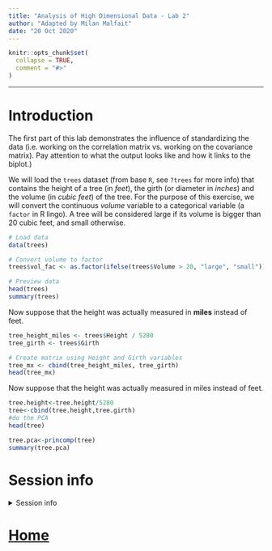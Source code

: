 ```yaml
---
title: "Analysis of High Dimensional Data - Lab 2"
author: "Adapted by Milan Malfait"
date: "20 Oct 2020"
---
```


```r
knitr::opts_chunk$set(
  collapse = TRUE,
  comment = "#>"
)
```

***

# Introduction

The first part of this lab demonstrates the influence of standardizing the data (i.e. working on the correlation matrix vs. working on the covariance matrix). Pay attention to what the output looks like and how it links to the biplot.)

We will load the `trees` dataset (from base `R`, see `?trees` for more info) that contains  the height of a tree (in *feet*), the girth (or diameter in *inches*) and the volume (in *cubic feet*) of the tree. 
For the purpose of this exercise, we will convert the continuous *volume* variable to a categorical variable (a `factor` in R lingo).
A tree will be considered large if its volume is bigger than 20 cubic feet, and small otherwise. 

```r
# Load data
data(trees)

# Convert volume to factor
trees$vol_fac <- as.factor(ifelse(trees$Volume > 20, "large", "small"))

# Preview data
head(trees)
summary(trees)
```

Now suppose that the height was actually measured in __miles__ instead of feet.

```r
tree_height_miles <- trees$Height / 5280
tree_girth <- trees$Girth

# Create matrix using Height and Girth variables
tree_mx <- cbind(tree_height_miles, tree_girth)
head(tree_mx)
```
Now suppose that the height was actually measured in miles instead of feet.
```r
tree.height<-tree.height/5280
tree<-cbind(tree.height,tree.girth)
#do the PCA
head(tree)

tree.pca<-princomp(tree)
summary(tree.pca)
```

# Session info {-}

<details><summary>Session info</summary>

```r
Sys.time()
sessioninfo::session_info()
```

</details>

# [Home](https://statomics.github.io/HDA2020/) {-}
